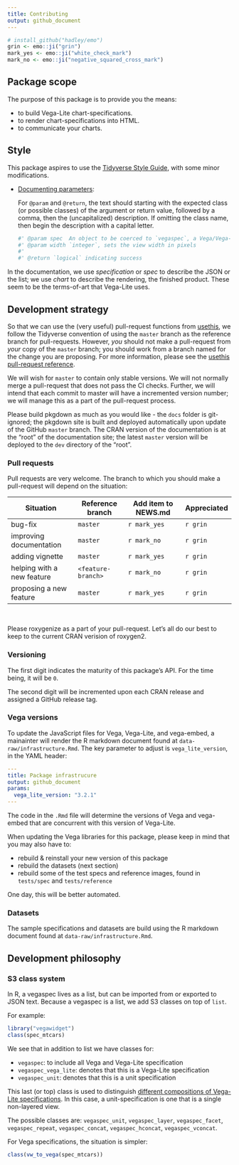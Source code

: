 ```yaml
---
title: Contributing
output: github_document
---
```


```r
# install_github("hadley/emo")
grin <- emo::ji("grin")
mark_yes <- emo::ji("white_check_mark")
mark_no <- emo::ji("negative_squared_cross_mark")
```

## Package scope

The purpose of this package is to provide you the means:

- to build Vega-Lite chart-specifications.
- to render chart-specifications into HTML.
- to communicate your charts.

## Style

This package aspires to use the [Tidyverse Style Guide](http://style.tidyverse.org), with some minor modifications.

- [Documenting parameters](http://style.tidyverse.org/code-documentation.html#documenting-parameters):

   For `@param` and `@return`, the text should starting with the expected class (or possible classes) of the argument or return value, followed by a comma, then the (uncapitalized) description. If omitting the class name, then begin the description with a capital letter.

   ```r
   #' @param spec  An object to be coerced to `vegaspec`, a Vega/Vega-Lite specification
   #' @param width `integer`, sets the view width in pixels
   #'
   #' @return `logical` indicating success
   ```

In the documentation, we use *specification* or *spec* to describe the JSON or the list; we use *chart* to describe the rendering, the finished product. These seem to be the terms-of-art that Vega-Lite uses.

## Development strategy

So that we can use the (very useful) pull-request functions from [usethis](https://usethis.r-lib.org/), we follow the Tidyverse convention of using the `master` branch as the reference branch for pull-requests. However, *you* should not make a pull-request from *your* copy of the `master` branch; you should work from a branch named for the change you are proposing. For more information, please see the [usethis pull-request reference](https://usethis.r-lib.org/reference/pr_init.html).

We will wish for `master` to contain only stable versions. We will not normally merge a pull-request that does not pass the CI checks. Further, we will intend that each commit to master will have a incremented version number; we will manage this as a part of the pull-request process.

Please build pkgdown as much as you would like - the `docs` folder is git-ignored; the pkgdown site is built and deployed automatically upon update of the GitHub `master` branch. The CRAN version of the documentation is at the "root" of the documentation site; the latest `master` version will be deployed to the `dev` directory of the "root".

### Pull requests

Pull requests are very welcome. The branch to which you should make a pull-request will depend on the situation:

Situation                  | Reference branch     | Add item to NEWS.md      | Appreciated
-------------------------- | -------------------- | ------------------------ | -----------
bug-fix                    | `master`             | `r mark_yes`             | `r grin`
improving documentation    | `master`             | `r mark_no`              | `r grin`
adding vignette            | `master`             | `r mark_yes`             | `r grin`
helping with a new feature | `<feature-branch>`   | `r mark_no`              | `r grin`
proposing a new feature    | `master`             | `r mark_yes`             | `r grin`

<br>

Please roxygenize as a part of your pull-request. Let's all do our best to keep to the current CRAN verision of roxygen2.

### Versioning

The first digit indicates the maturity of this package's API. For the time being, it will be `0`.

The second digit will be incremented upon each CRAN release and assigned a GitHub release tag.

### Vega versions 

To update the JavaScript files for Vega, Vega-Lite, and vega-embed, a mainainter will render the R markdown document found at `data-raw/infrastructure.Rmd`. The key parameter to adjust is `vega_lite_version`, in the YAML header:

```yaml
---
title: Package infrastrucure
output: github_document
params:
  vega_lite_version: "3.2.1"
---
```

The code in the `.Rmd` file will determine the versions of Vega and vega-embed that are concurrent with this version of Vega-Lite.

When updating the Vega libraries for this package, please keep in mind that you may also have to:

- rebuild & reinstall your new version of this package
- rebuild the datasets (next section)
- rebuild some of the test specs and reference images, found in `tests/spec` and `tests/reference`

One day, this will be better automated.

### Datasets

The sample specifications and datasets are build using the R markdown document found at `data-raw/infrastructure.Rmd`. 

## Development philosophy

### S3 class system

In R, a vegaspec lives as a list, but can be imported from or exported to JSON text. Because a vegaspec is a list, we add S3 classes on top of `list`.

For example:

```r
library("vegawidget")
class(spec_mtcars)
```

We see that in addition to list we have classes for:

- `vegaspec`: to include all Vega and Vega-Lite specification
- `vegaspec_vega_lite`: denotes that this is a Vega-Lite specification
- `vegaspec_unit`: denotes that this is a unit specification 

This last (or top) class is used to distinguish [different compositions of Vega-Lite specifications](https://vega.github.io/vega-lite/docs/composition.html). In this case, a unit-specification is one that is a single non-layered view. 

The possible classes are: `vegaspec_unit`, `vegaspec_layer`, `vegaspec_facet`, `vegaspec_repeat`, `vegaspec_concat`, `vegaspec_hconcat`, `vegaspec_vconcat`. 

For Vega specifications, the situation is simpler:

```r
class(vw_to_vega(spec_mtcars))
```
